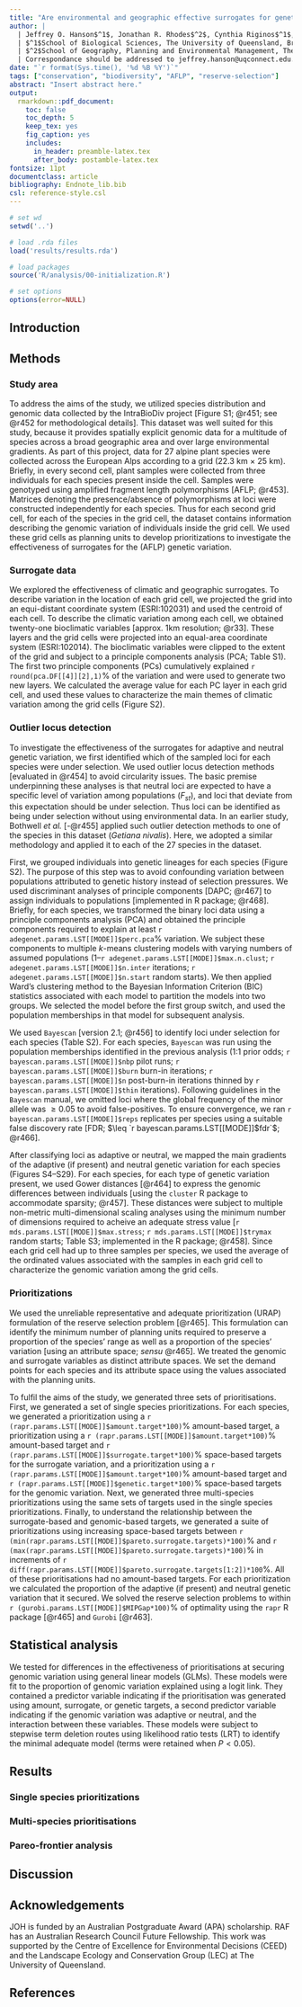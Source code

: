 ```yaml
---
title: "Are environmental and geographic effective surrogates for genetic variation in conservation planning?"
author: |
  | Jeffrey O. Hanson$^1$, Jonathan R. Rhodes$^2$, Cynthia Riginos$^1$, Hugh P. Possingham$^1$, Richard A. Fuller$^1$
  | $^1$School of Biological Sciences, The University of Queensland, Brisbane, QLD, Australia
  | $^2$School of Geography, Planning and Environmental Management, The University of Queensland, Brisbane, QLD, Australia
  | Correspondance should be addressed to jeffrey.hanson@uqconnect.edu.au
date: "`r format(Sys.time(), '%d %B %Y')`"
tags: ["conservation", "biodiversity", "AFLP", "reserve-selection"]
abstract: "Insert abstract here."
output:
  rmarkdown::pdf_document:
    toc: false
    toc_depth: 5
    keep_tex: yes
    fig_caption: yes
    includes:
      in_header: preamble-latex.tex
      after_body: postamble-latex.tex
fontsize: 11pt
documentclass: article
bibliography: Endnote_lib.bib
csl: reference-style.csl
---
```


<!-- NOTES -->
<!-- 200 word limit for abstract -->
<!-- 6 page limit w/o incurring costs -->

```r
# set wd
setwd('..')

# load .rda files
load('results/results.rda')

# load packages
source('R/analysis/00-initialization.R')

# set options
options(error=NULL)
```

## Introduction


## Methods
### Study area
To address the aims of the study, we utilized species distribution and genomic data collected by the IntraBioDiv project [Figure S1; @r451; see @r452 for methodological details]. This dataset was well suited for this study, because it provides spatially explicit genomic data for a multitude of species across a broad geographic area and over large environmental gradients. As part of this project, data for 27 alpine plant species were collected across the European Alps according to a grid (22.3 km $\times$ 25 km). Briefly, in every second cell, plant samples were collected from three individuals for each species present inside the cell. Samples were genotyped using amplified fragment length polymorphisms [AFLP; @r453]. Matrices denoting the presence/absence of polymorphisms at loci were constructed independently for each species. Thus for each second grid cell, for each of the species in the grid cell, the dataset contains information describing the genomic variation of individuals inside the grid cell. We used these grid cells as planning units to develop prioritizations to investigate the effectiveness of surrogates for the (AFLP) genetic variation.

### Surrogate data
We explored the effectiveness of climatic and geographic surrogates. To describe variation in the location of each grid cell, we projected the grid into an equi-distant coordinate system (ESRI:102031) and used the centroid of each cell. To describe the climatic variation among each cell, we obtained twenty-one bioclimatic variables [approx. 1km resolution; @r33]. These layers and the grid cells were projected into an equal-area coordinate system (ESRI:102014). The bioclimatic variables were clipped to the extent of the grid and subject to a principle components analysis (PCA; Table S1). The first two principle components (PCs) cumulatively explained `r round(pca.DF[[4]][2],1)`% of the variation and were used to generate two new layers. We calculated the average value for each PC layer in each grid cell, and used these values to characterize the main themes of climatic variation among the grid cells (Figure S2).

### Outlier locus detection
To investigate the effectiveness of the surrogates for adaptive and neutral genetic variation, we first identified which of the sampled loci for each species were under selection. We used outlier locus detection methods [evaluated in @r454] to avoid circularity issues. The basic premise underpinning these analyses is that neutral loci are expected to have a specific level of variation among populations ($F_{st}$), and loci that deviate from this expectation should be under selection. Thus loci can be identified as being under selection without using environmental data. In an earlier study, Bothwell _et al._ [-@r455] applied such outlier detection methods to one of the species in this dataset (_Getiana nivalis_). Here, we adopted a similar methodology and applied it to each of the 27 species in the dataset.

First, we grouped individuals into genetic lineages for each species (Figure S2). The purpose of this step was to avoid confounding variation between populations attributed to genetic history instead of selection pressures. We used discriminant analyses of principle components [DAPC; @r467] to assign individuals to populations [implemented in \texttt{adegenet} R package; @r468]. Briefly, for each species, we transformed the binary loci data using a principle components analysis (PCA) and obtained the principle components required to explain at least `r adegenet.params.LST[[MODE]]$perc.pca`% variation. We subject these components to multiple $k$-means clustering models with varying numbers of assumed populations (1--`r adegenet.params.LST[[MODE]]$max.n.clust`; `r adegenet.params.LST[[MODE]]$n.inter` iterations; `r adegenet.params.LST[[MODE]]$n.start` random starts). We then  applied Ward's clustering method to the Bayesian Information Criterion (BIC) statistics associated with each model to partition the models into two groups. We selected the model before the first group switch, and used the population memberships in that model for subsequent analysis.

We used $\texttt{Bayescan}$ [version 2.1; @r456] to identify loci under selection for each species (Table S2). For each species, $\texttt{Bayescan}$ was run using the population memberships identified in the previous analysis (1:1 prior odds; `r bayescan.params.LST[[MODE]]$nbp` pilot runs; `r bayescan.params.LST[[MODE]]$burn` burn-in iterations; `r bayescan.params.LST[[MODE]]$n` post-burn-in iterations thinned by `r bayescan.params.LST[[MODE]]$thin` iterations). Following guidelines in the $\texttt{Bayescan}$ manual, we omitted loci where the global frequency of the minor allele was $\geq 0.05$ to avoid false-positives. To ensure convergence, we ran `r bayescan.params.LST[[MODE]]$reps` replicates per species using a suitable false discovery rate [FDR; $\leq `r bayescan.params.LST[[MODE]]$fdr`$; @r466]. 

After classifying loci as adaptive or neutral, we mapped the main gradients of the adaptive (if present) and neutral genetic variation for each species (Figures S4--S29). For each species, for each type of genetic variation present, we used Gower distances [@r464] to express the genomic differences between individuals [using the $\texttt{cluster}$ R package to accommodate sparsity; @r457]. These distances were subject to multiple non-metric multi-dimensional scaling analyses using the minimum number of dimensions required to acheive an adequate stress value  [`r mds.params.LST[[MODE]]$max.stress`; `r mds.params.LST[[MODE]]$trymax` random starts; Table S3; implemented in the \texttt{vegan} R package; @r458]. Since each grid cell had up to three samples per species, we used the average of the ordinated values associated with the samples in each grid cell to characterize the genomic variation among the grid cells.

### Prioritizations
We used the unreliable representative and adequate prioritization (URAP) formulation of the reserve selection problem [@r465]. This formulation can identify the minimum number of planning units required to preserve a proportion of the species' range as well as a proportion of the species' variation [using an attribute space; _sensu_ @r465]. We treated the genomic and surrogate variables as distinct attribute spaces. We set the demand points for each species and its attribute space using the values associated with the planning units.

To fulfil the aims of the study, we generated three sets of prioritisations. First, we generated a set of single species prioritizations. For each species, we generated a prioritization using a `r (rapr.params.LST[[MODE]]$amount.target*100)`% amount-based target, a prioritization using a `r (rapr.params.LST[[MODE]]$amount.target*100)`% amount-based target and `r (rapr.params.LST[[MODE]]$surrogate.target*100)`% space-based targets for the surrogate variation, and a prioritization using a `r (rapr.params.LST[[MODE]]$amount.target*100)`% amount-based target and `r (rapr.params.LST[[MODE]]$genetic.target*100) `% space-based targets for the genomic variation. Next, we generated three multi-species prioritizations using the same sets of targets used in the single species prioritizations. Finally, to understand the relationship between the surrogate-based and genomic-based targets, we generated a suite of prioritizations using increasing space-based targets between `r (min(rapr.params.LST[[MODE]]$pareto.surrogate.targets)*100)`% and `r (max(rapr.params.LST[[MODE]]$pareto.surrogate.targets)*100)`% in increments of `r diff(rapr.params.LST[[MODE]]$pareto.surrogate.targets[1:2])*100`%. All of these prioritisations had no amount-based targets. For each prioritization we calculated the proportion of the adaptive (if present) and neutral genetic variation that it secured. We solved the reserve selection problems to within `r (gurobi.params.LST[[MODE]]$MIPGap*100)`% of optimality using the $\texttt{rapr}$ R package [@r465] and $\texttt{Gurobi}$ [@r463].

## Statistical analysis
We tested for differences in the effectiveness of prioritisations at securing genomic variation using general linear models (GLMs). These models were fit to the proportion of genomic variation explained using a logit link. They contained a predictor variable indicating if the prioritisation was generated using amount, surrogate, or genetic targets, a second predictor variable indicating if the genomic variation was adaptive or neutral, and the interaction between these variables. These models were subject to stepwise term deletion routes using likelihood ratio tests (LRT) to identify the minimal adequate model (terms were retained when $P < 0.05$). 

## Results
### Single species prioritizations


### Multi-species prioritisations


### Pareo-frontier analysis


## Discussion


## Acknowledgements
JOH is funded by an Australian Postgraduate Award (APA) scholarship. RAF has an Australian Research Council Future Fellowship. This work was supported by the Centre of Excellence for Environmental Decisions (CEED) and the Landscape Ecology and Conservation Group (LEC) at The University of Queensland.

## References

